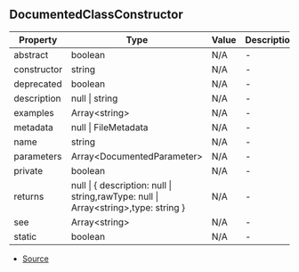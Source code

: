 ## DocumentedClassConstructor


| Property | Type | Value | Description |
| ----------- | ----------- | ----------- | ----------- |
| abstract | boolean | N/A | - |
| constructor | string | N/A | - |
| deprecated | boolean | N/A | - |
| description | null \| string | N/A | - |
| examples | Array\<string> | N/A | - |
| metadata | null \| FileMetadata | N/A | - |
| name | string | N/A | - |
| parameters | Array\<DocumentedParameter> | N/A | - |
| private | boolean | N/A | - |
| returns | null \| \{ description: null \| string,rawType: null \| Array\<string>,type: string } | N/A | - |
| see | Array\<string> | N/A | - |
| static | boolean | N/A | - |


- [Source](https://github.com/neplextech/typedoc-nextra/blob/8fffbbb/src/serializers/ClassSerializer.ts#L22)